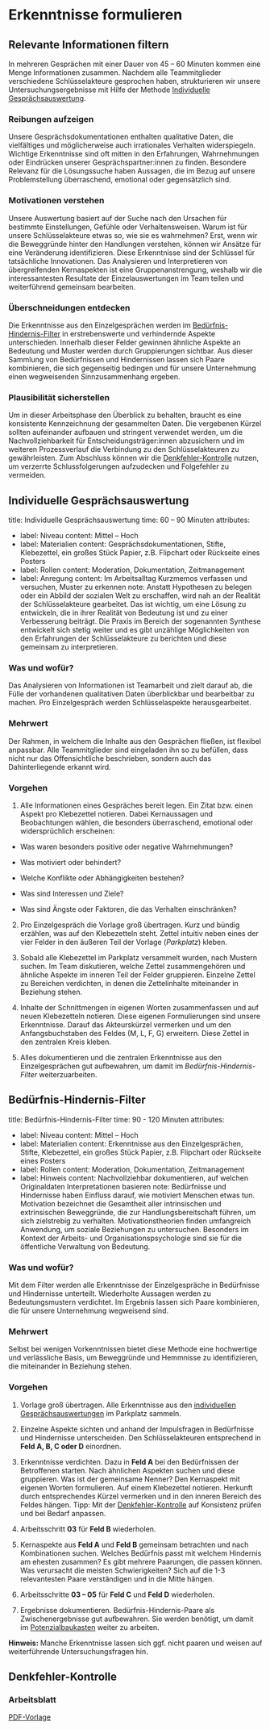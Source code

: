 

# Erkenntnisse formulieren

## Relevante Informationen filtern

In mehreren Gesprächen mit einer Dauer von 45 – 60 Minuten kommen eine Menge Informationen zusammen. Nachdem alle Teammitglieder verschiedene Schlüsselakteure gesprochen haben, strukturieren wir unsere Untersuchungsergebnisse mit Hilfe der Methode [Individuelle Gesprächsauswertung](#individuelle-gesprächsauswertung).

### Reibungen aufzeigen

Unsere Gesprächsdokumentationen enthalten qualitative Daten, die vielfältiges und möglicherweise auch irrationales Verhalten widerspiegeln. Wichtige Erkenntnisse sind oft mitten in den Erfahrungen, Wahrnehmungen oder Eindrücken unserer Gesprächspartner:innen zu finden. Besondere Relevanz für die Lösungssuche haben Aussagen, die im Bezug auf unsere Problemstellung überraschend, emotional oder gegensätzlich sind.

### Motivationen verstehen

Unsere Auswertung basiert auf der Suche nach den Ursachen für bestimmte Einstellungen, Gefühle oder Verhaltensweisen. Warum ist für unsere Schlüsselakteure etwas so, wie sie es wahrnehmen? Erst, wenn wir die Beweggründe hinter den Handlungen verstehen, können wir Ansätze für eine Veränderung identifizieren. Diese Erkenntnisse sind der Schlüssel für tatsächliche Innovationen. Das Analysieren und Interpretieren von übergreifenden Kernaspekten ist eine Gruppenanstrengung, weshalb wir die interessantesten Resultate der Einzelauswertungen im Team teilen und weiterführend gemeinsam bearbeiten.

### Überschneidungen entdecken

Die Erkenntnisse aus den Einzelgesprächen werden im [Bedürfnis-Hindernis-Filter](#bedürfnis-hindernis-filter) in erstrebenswerte und verhindernde Aspekte unterschieden. Innerhalb dieser Felder gewinnen ähnliche Aspekte an Bedeutung und Muster werden durch Gruppierungen sichtbar. Aus dieser Sammlung von Bedürfnissen und Hindernissen lassen sich Paare kombinieren, die sich gegenseitig bedingen und für unsere Unternehmung einen wegweisenden Sinnzusammenhang ergeben.

### Plausibilität sicherstellen

Um in dieser Arbeitsphase den Überblick zu behalten, braucht es eine konsistente Kennzeichnung der gesammelten Daten. Die vergebenen Kürzel sollten aufeinander aufbauen und stringent verwendet werden, um die Nachvollziehbarkeit für Entscheidungsträger:innen abzusichern und im weiteren Prozessverlauf die Verbindung zu den Schlüsselakteuren zu gewährleisten. Zum Abschluss können wir die [Denkfehler-Kontrolle](#denkfehler-kontrolle) nutzen, um verzerrte Schlussfolgerungen aufzudecken und Folgefehler zu vermeiden.

## Individuelle Gesprächsauswertung


title: Individuelle Gesprächsauswertung
time: 60 – 90 Minuten
attributes:
  - label: Niveau
    content: Mittel – Hoch
  - label: Materialien
    content: Gesprächsdokumentationen, Stifte, Klebezettel, ein großes Stück Papier, z.B. Flipchart oder Rückseite eines Posters
  - label: Rollen
    content: Moderation, Dokumentation, Zeitmanagement
  - label: Anregung
    content: Im Arbeitsalltag Kurzmemos verfassen und versuchen, Muster zu erkennen
note: Anstatt Hypothesen zu belegen oder ein Abbild der sozialen Welt zu erschaffen, wird nah an der Realität der Schlüsselakteure gearbeitet. Das ist wichtig, um eine Lösung zu entwickeln, die in ihrer Realität von Bedeutung ist und zu einer Verbesserung beiträgt. Die Praxis im Bereich der sogenannten Synthese entwickelt sich stetig weiter und es gibt unzählige Möglichkeiten von den Erfahrungen der Schlüsselakteure zu berichten und diese gemeinsam zu interpretieren.


### Was und wofür?

Das Analysieren von Informationen ist Teamarbeit und zielt darauf ab, die Fülle der vorhandenen qualitativen Daten überblickbar und bearbeitbar zu machen. Pro Einzelgespräch werden Schlüsselaspekte herausgearbeitet.

### Mehrwert

Der Rahmen, in welchem die Inhalte aus den Gesprächen fließen, ist flexibel anpassbar. Alle Team­mitglieder sind eingeladen ihn so zu befüllen, dass nicht nur das Offensichtliche beschrieben, sondern auch das Dahinterliegende erkannt wird.

### Vorgehen

1. Alle Informationen eines Gespräches bereit legen. Ein Zitat bzw. einen Aspekt pro Klebezettel notieren. Dabei Kernaussagen und Beobachtungen wählen, die besonders überraschend, emotional oder widersprüchlich erscheinen:

- Was waren besonders positive oder negative Wahrnehmungen?

- Was motiviert oder behindert?

- Welche Konflikte oder Abhängigkeiten bestehen?

- Was sind Interessen und Ziele?

- Was sind Ängste oder Faktoren, die das Verhalten einschränken?

2. Pro Einzelgespräch die Vorlage groß übertragen. Kurz und bündig erzählen, was auf den Klebezetteln steht. Zettel intuitiv neben eines der vier Felder in den äußeren Teil der Vorlage (_Parkplatz_) kleben.

3. Sobald alle Klebezettel im Parkplatz versammelt wurden, nach Mustern suchen. Im Team diskutieren, welche Zettel zusammengehören und ähnliche Aspekte im inneren Teil der Felder gruppieren. Einzelne Zettel zu Bereichen verdichten, in denen die Zettelinhalte miteinander in Beziehung stehen.

4. Inhalte der Schnittmengen in eigenen Worten zusammenfassen und auf neuen Klebezetteln notieren. Diese eigenen Formulierungen sind unsere Erkenntnisse. Darauf das Akteurskürzel vermerken und um den Anfangsbuchstaben des Feldes (M, L, F, G) erweitern. Diese Zettel in den zentralen Kreis kleben.

5. Alles dokumentieren und die zentralen Erkenntnisse aus den Einzelgesprächen gut aufbewahren, um damit im _Bedürfnis-Hindernis-Filter_ weiterzuarbeiten.

## Bedürfnis-Hindernis-Filter


title: Bedürfnis-Hindernis-Filter
time: 90 - 120 Minuten
attributes:
  - label: Niveau
    content: Mittel – Hoch
  - label: Materialien
    content: Erkenntnisse aus den Einzelgesprächen, Stifte, Klebezettel, ein großes Stück Papier, z.B. Flipchart oder Rückseite eines Posters
  - label: Rollen
    content: Moderation, Dokumentation, Zeitmanagement
  - label: Hinweis
    content: Nachvollziehbar dokumentieren, auf welchen Originaldaten Interpretationen basieren
note: Bedürfnisse und Hindernisse haben Einfluss darauf, wie motiviert Menschen etwas tun. Motivation bezeichnet die Gesamtheit aller intrinsischen und extrinsischen Beweggründe, die zur Handlungsbereitschaft führen, um sich zielstrebig zu verhalten. Motivationstheorien finden umfangreich Anwendung, um soziale Beziehungen zu untersuchen. Besonders im Kontext der Arbeits- und Organisationspsychologie sind sie für die öffentliche Verwaltung von Bedeutung.


### Was und wofür?

Mit dem Filter werden alle Erkenntnisse der Einzelgespräche in Bedürfnisse und Hindernisse unterteilt. Wiederholte Aussagen werden zu Bedeutungsmustern verdichtet. Im Ergebnis lassen sich Paare kombinieren, die für unsere Unternehmung wegweisend sind.

### Mehrwert

Selbst bei wenigen Vorkenntnissen bietet diese Methode eine hochwertige und verlässliche Basis, um Beweggründe und Hemmnisse zu identifizieren, die miteinander in Beziehung stehen.

### Vorgehen

1. Vorlage groß übertragen. Alle Erkenntnisse aus den [individuellen Gesprächsauswertungen](#individuelle-gesprächsauswertung) im Parkplatz sammeln.

2. Einzelne Aspekte sichten und anhand der Impulsfragen in Bedürfnisse und Hindernisse unterscheiden. Den Schlüsselakteuren entsprechend in **Feld A, B, C oder D** einordnen.

3. Erkenntnisse verdichten. Dazu in **Feld A** bei den Bedürfnissen der Betroffenen starten. Nach ähnlichen Aspekten suchen und diese gruppieren. Was ist der gemeinsame Nenner? Den Kernaspekt mit eigenen Worten formulieren. Auf einem Klebezettel notieren. Herkunft durch entsprechendes Kürzel vermerken und in den inneren Bereich des Feldes hängen. Tipp: Mit der [Denkfehler-Kontrolle](#denkfehler-kontrolle) auf Konsistenz prüfen und bei Bedarf anpassen.

4. Arbeitsschritt **03** für **Feld B** wiederholen.

5. Kernaspekte aus **Feld A** und **Feld B** gemeinsam betrachten und nach Kombinationen suchen. Welches Bedürfnis passt mit welchem Hindernis am ehesten zusammen? Es gibt mehrere Paarungen, die passen können. Was verursacht die meisten Schwierigkeiten? Sich auf die 1-3 relevantesten Paare verständigen und in die Mitte hängen.

6. Arbeitsschritte **03 – 05** für **Feld C** und **Feld D** wiederholen.

7. Ergebnisse dokumentieren. Bedürfnis-Hindernis-Paare als Zwischenergebnisse gut aufbewahren. Sie werden benötigt, um damit im [Potenzialbaukasten](/buch/erkennen/potenziale-eingrenzen#potenzialbaukasten) weiter zu arbeiten.


<b>Hinweis:</b> Manche Erkenntnisse lassen sich ggf. nicht paaren und weisen auf weiterführende Untersuchungsfragen hin.


## Denkfehler-Kontrolle

### Arbeitsblatt

<a href=pathname:///arbeitsblatt/03_denkfehler_kontrolle.pdf>PDF-Vorlage</a>
